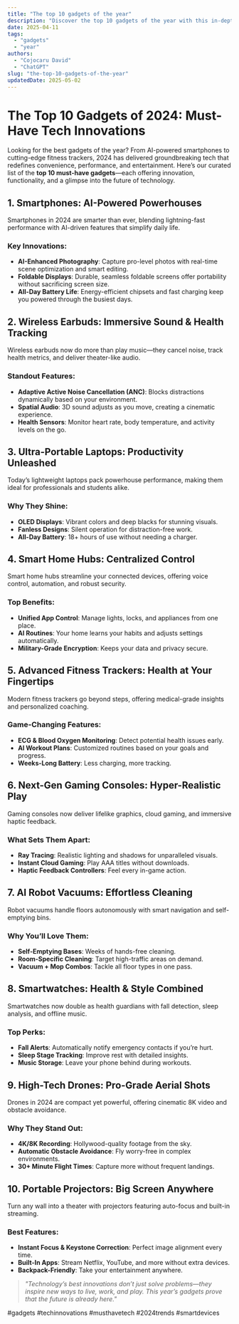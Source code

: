```yaml
---
title: "The top 10 gadgets of the year"
description: "Discover the top 10 gadgets of the year with this in-depth guide, providing actionable insights and practical tips to boost your knowledge and results."
date: 2025-04-11
tags:
  - "gadgets"
  - "year"
authors:
  - "Cojocaru David"
  - "ChatGPT"
slug: "the-top-10-gadgets-of-the-year"
updatedDate: 2025-05-02
---
```


# The Top 10 Gadgets of 2024: Must-Have Tech Innovations  

Looking for the best gadgets of the year? From AI-powered smartphones to cutting-edge fitness trackers, 2024 has delivered groundbreaking tech that redefines convenience, performance, and entertainment. Here’s our curated list of the **top 10 must-have gadgets**—each offering innovation, functionality, and a glimpse into the future of technology.  

## 1. Smartphones: AI-Powered Powerhouses  

Smartphones in 2024 are smarter than ever, blending lightning-fast performance with AI-driven features that simplify daily life.  

### Key Innovations:  
- **AI-Enhanced Photography**: Capture pro-level photos with real-time scene optimization and smart editing.  
- **Foldable Displays**: Durable, seamless foldable screens offer portability without sacrificing screen size.  
- **All-Day Battery Life**: Energy-efficient chipsets and fast charging keep you powered through the busiest days.  

## 2. Wireless Earbuds: Immersive Sound & Health Tracking  

Wireless earbuds now do more than play music—they cancel noise, track health metrics, and deliver theater-like audio.  

### Standout Features:  
- **Adaptive Active Noise Cancellation (ANC)**: Blocks distractions dynamically based on your environment.  
- **Spatial Audio**: 3D sound adjusts as you move, creating a cinematic experience.  
- **Health Sensors**: Monitor heart rate, body temperature, and activity levels on the go.  

## 3. Ultra-Portable Laptops: Productivity Unleashed  

Today’s lightweight laptops pack powerhouse performance, making them ideal for professionals and students alike.  

### Why They Shine:  
- **OLED Displays**: Vibrant colors and deep blacks for stunning visuals.  
- **Fanless Designs**: Silent operation for distraction-free work.  
- **All-Day Battery**: 18+ hours of use without needing a charger.  

## 4. Smart Home Hubs: Centralized Control  

Smart home hubs streamline your connected devices, offering voice control, automation, and robust security.  

### Top Benefits:  
- **Unified App Control**: Manage lights, locks, and appliances from one place.  
- **AI Routines**: Your home learns your habits and adjusts settings automatically.  
- **Military-Grade Encryption**: Keeps your data and privacy secure.  

## 5. Advanced Fitness Trackers: Health at Your Fingertips  

Modern fitness trackers go beyond steps, offering medical-grade insights and personalized coaching.  

### Game-Changing Features:  
- **ECG & Blood Oxygen Monitoring**: Detect potential health issues early.  
- **AI Workout Plans**: Customized routines based on your goals and progress.  
- **Weeks-Long Battery**: Less charging, more tracking.  

## 6. Next-Gen Gaming Consoles: Hyper-Realistic Play  

Gaming consoles now deliver lifelike graphics, cloud gaming, and immersive haptic feedback.  

### What Sets Them Apart:  
- **Ray Tracing**: Realistic lighting and shadows for unparalleled visuals.  
- **Instant Cloud Gaming**: Play AAA titles without downloads.  
- **Haptic Feedback Controllers**: Feel every in-game action.  

## 7. AI Robot Vacuums: Effortless Cleaning  

Robot vacuums handle floors autonomously with smart navigation and self-emptying bins.  

### Why You’ll Love Them:  
- **Self-Emptying Bases**: Weeks of hands-free cleaning.  
- **Room-Specific Cleaning**: Target high-traffic areas on demand.  
- **Vacuum + Mop Combos**: Tackle all floor types in one pass.  

## 8. Smartwatches: Health & Style Combined  

Smartwatches now double as health guardians with fall detection, sleep analysis, and offline music.  

### Top Perks:  
- **Fall Alerts**: Automatically notify emergency contacts if you’re hurt.  
- **Sleep Stage Tracking**: Improve rest with detailed insights.  
- **Music Storage**: Leave your phone behind during workouts.  

## 9. High-Tech Drones: Pro-Grade Aerial Shots  

Drones in 2024 are compact yet powerful, offering cinematic 8K video and obstacle avoidance.  

### Why They Stand Out:  
- **4K/8K Recording**: Hollywood-quality footage from the sky.  
- **Automatic Obstacle Avoidance**: Fly worry-free in complex environments.  
- **30+ Minute Flight Times**: Capture more without frequent landings.  

## 10. Portable Projectors: Big Screen Anywhere  

Turn any wall into a theater with projectors featuring auto-focus and built-in streaming.  

### Best Features:  
- **Instant Focus & Keystone Correction**: Perfect image alignment every time.  
- **Built-In Apps**: Stream Netflix, YouTube, and more without extra devices.  
- **Backpack-Friendly**: Take your entertainment anywhere.  

> _"Technology’s best innovations don’t just solve problems—they inspire new ways to live, work, and play. This year’s gadgets prove that the future is already here."_  

#gadgets #techinnovations #musthavetech #2024trends #smartdevices
